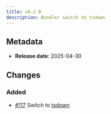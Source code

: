 ```yaml
---
title: v0.2.0
description: Bundler switch to tsdown
---
```


## Metadata

- **Release date**: 2025-04-30

## Changes

### Added

- [#117](https://github.com/InditexTech/weavejs/issues/117) Switch to [tsdown](https://tsdown.dev/)
